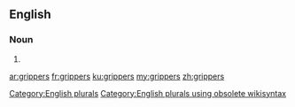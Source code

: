 ==English==

===Noun===
{{head|en}}

# {{plural of|gripper}}

[[Category:English plurals]][[Category:English plurals using obsolete wikisyntax]]

[[ar:grippers]]
[[fr:grippers]]
[[ku:grippers]]
[[my:grippers]]
[[zh:grippers]]
